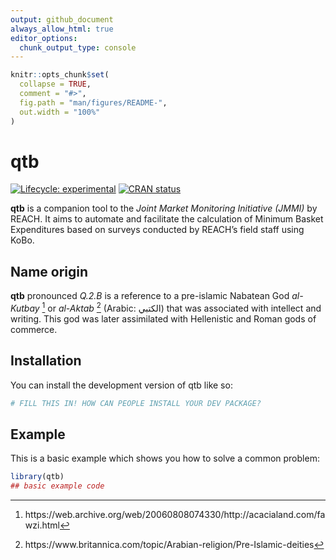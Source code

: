 ```yaml
---
output: github_document
always_allow_html: true
editor_options: 
  chunk_output_type: console
---
```


<!-- README.md is generated from README.Rmd. Please edit that file -->

```r
knitr::opts_chunk$set(
  collapse = TRUE,
  comment = "#>",
  fig.path = "man/figures/README-",
  out.width = "100%"
)
```

# qtb

<!-- badges: start -->
[![Lifecycle: experimental](https://img.shields.io/badge/lifecycle-experimental-orange.svg)](https://lifecycle.r-lib.org/articles/stages.html#experimental)
[![CRAN status](https://www.r-pkg.org/badges/version/qtb)](https://CRAN.R-project.org/package=qtb)
<!-- badges: end -->


**qtb** is a companion tool to the *Joint Market Monitoring Initiative (JMMI)* by REACH. It aims to automate and facilitate the calculation of Minimum Basket Expenditures based on surveys conducted by REACH's field staff using KoBo.

## Name origin

**qtb** pronounced *Q.2.B*  is a reference to a pre-islamic Nabatean  God *al-Kutbay* [^1] or *al-Aktab* [^2] (Arabic: الكتبي)  that was associated with intellect and writing. This god was later assimilated with Hellenistic and Roman gods of commerce.

## Installation

You can install the development version of qtb like so:

``` r
# FILL THIS IN! HOW CAN PEOPLE INSTALL YOUR DEV PACKAGE?
```
## Example

This is a basic example which shows you how to solve a common problem:

```r
library(qtb)
## basic example code
```

[^1]: https://web.archive.org/web/20060808074330/http://acacialand.com/fawzi.html
[^2]: https://www.britannica.com/topic/Arabian-religion/Pre-Islamic-deities
